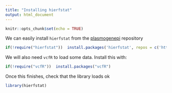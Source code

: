 ```yaml
---
title: "Installing hierfstat"
output: html_document
---
```


```r
knitr::opts_chunk$set(echo = TRUE)
```

We can easily install `hierfstat` from the [plasmogenepi](https://plasmogenepi.r-universe.dev) repository

```r
if(!require("hierfstat"))  install.packages('hierfstat', repos = c('https://plasmogenepi.r-universe.dev', 'https://cloud.r-project.org'))
```

We will also need `vcfR` to load some data. Install this with:
```r
if(!require("vcfR"))  install.packages("vcfR")
```
Once this finishes, check that the library loads ok

```r
library(hierfstat)
```
